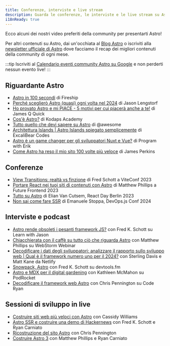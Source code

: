```yaml
---
title: Conferenze, interviste e live stream  
description: Guarda le conferenze, le interviste e le live stream su Astro!
i18nReady: true
---
```



Ecco alcuni dei nostri video preferiti della community per presentarti Astro!

Per altri contenuti su Astro, dai un'occhiata al [Blog Astro](https://astro.build/blog/) o iscriviti alla [newsletter ufficiale di Astro](https://astro.build/newsletter/signup) dove facciamo il recap dei migliori contenuti della community di ogni mese. 

:::tip
Iscriviti al [Calendario eventi community Astro su Google](https://calendar.google.com/calendar/embed?src=c_g6re3u5gkl0mug3ktn1dibqhfk%40group.calendar.google.com) e non perderti nessun evento live!
:::

## Riguardante Astro

- [Astro in 100 secondi](https://www.youtube.com/watch?v=dsTXcSeAZq8) di Fireship
- [Perché sceglierò Astro (quasi) ogni volta nel 2024](https://www.youtube.com/watch?v=kssIEqSJeMI) di Jason Lengstorf
- [Ho provato Astro e mi PIACE - 5 motivi per cui piacerà anche a te!](https://www.youtube.com/watch?v=wND4lSml31A) di James Q Quick  
- [Cos'è Astro?](https://www.youtube.com/watch?v=oQDErNNzdwU) di Kodaps Academy
- [Tutto quello che devi sapere su Astro](https://www.youtube.com/watch?v=rRxuVOutmFQ) di @awesome  
- [Architettura Islands | Astro Islands spiegato semplicemente](https://www.youtube.com/watch?v=kwqlP6Pe0SI) di ExcaliBear Codes
- [Astro è un game changer per gli sviluppatori Nuxt e Vue?](https://www.youtube.com/watch?v=Sq7eKxPqfSo) di Program with Erik  
- [Come Astro ha reso il mio sito 100 volte più veloce](https://www.youtube.com/watch?v=cOxA3kMYtkM) di James Perkins

## Conferenze

- [View Transitions: realtà vs finzione](https://www.youtube.com/watch?v=iT-3amHK7tA&list=PLqGQbXn_GDmkOsHI7-Wrbv1GgAA4tJZhg&index=29) di Fred Schott a ViteConf 2023
- [Portare React nei tuoi siti di contenuti con Astro](https://www.youtube.com/watch?v=Fouws8iKPKQ) di Matthew Phillips a Future Frontend 2023  
- [Tutto su Astro](https://www.youtube.com/watch?v=WKXHFIulZ9g) di Elian Van Cutsem, React Day Berlin 2023
- [Non sai come fare SSR](https://portal.gitnation.org/contents/you-dont-know-how-to-ssr) di Emanuele Stoppa, DevOps.js Conf 2024

## Interviste e podcast

- [Astro rende obsoleti i pesanti framework JS?](https://www.youtube.com/watch?v=4Ohi9G-RCcE) con Fred K. Schott su Learn with Jason  
- [Chiacchierata con il caffè su tutto ciò che riguarda Astro](https://www.youtube.com/watch?v=3eyedOP83fw) con Matthew Phillips su WebStorm Webinar  
- [Decodificare i dati degli sviluppatori: analizzare il rapporto sullo sviluppo web | Qual è il framework numero uno per il 2024?](https://youtu.be/2vqIHyz6iKs?si=vLcyzm07teC6v7u5&t=1679) con Sterling Davis e Matt Kane da Netlify  
- [Snowpack, Astro](https://www.devtools.fm/episode/14) con Fred K. Schott su devtools.fm  
- [Astro e MDX per il digital gardening](https://podrocket.logrocket.com/astro-mdx-kathleen-mcmahon) con Kathleen McMahon su PodRocket  
- [Decodificare il framework web Astro](https://www.youtube.com/watch?v=4PKT8x78yOQ) con Chris Pennington su Code Ryan

## Sessioni di sviluppo in live

- [Costruire siti web più veloci con Astro](https://www.youtube.com/watch?v=0eka27P4Pr4) con Cassidy Williams  
- [Astro SSR e costruire una demo di Hackernews](https://www.youtube.com/watch?v=2ZEMb_H-LYE) con Fred K. Schott e Ryan Carniato  
- [Ricostruzione del sito Astro](https://www.youtube.com/watch?v=VDGEpachpwc) con Chris Pennington  
- [Costruire Astro 3](https://www.youtube.com/watch?v=2zhYwg_nBqQ) con Matthew Phillips e Ryan Carniato